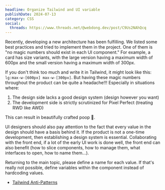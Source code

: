 ```yaml
---
headline: Organize Tailwind and UI variable
publishDate: 2024-07-13
category: CSS
social:
  threads: https://www.threads.net/@webdong.dev/post/C9Us2NAhQcq
---
```


Recently, developing a new architecture has been fulfilling. We listed some best practices and tried to implement them in the project. One of them is "no magic numbers should exist in each UI component." For example, a card has size variants, with the large version having a maximum width of 600px and the small version having a maximum width of 300px.

If you don't think too much and write it in Tailwind, it might look like this: `lg:max-w-[600px] max-w-[300px]`. But having these magic numbers throughout the product can be quite a headache!!! Especially in situations where:

1. The design side lacks a good design system (design however you want)
2. The development side is strictly scrutinized for Pixel Perfect (treating RWD like AWD)

This can result in beautifully crafted poop 💩.

UI designers should also pay attention to the fact that every value in the design should have a basis behind it. If the product is not a one-time development, then establishing a design system is essential. Collaborating with the front end, if a lot of the early UI work is done well, the front end can also benefit (how to slice components, how to manage them, what interfaces to open, how to name them...).

Returning to the main topic, please define a name for each value. If that's really not possible, define variables within the component instead of hardcoding values.

- [Tailwind Anti-Patterns](https://www.webdong.dev/post/tailwind-anti-patterns/)
